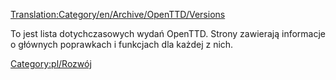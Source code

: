 [[Translation:Category/en/Archive/OpenTTD/Versions]]

To jest lista dotychczasowych wydań OpenTTD. Strony zawierają informacje o głównych poprawkach i funkcjach dla każdej z nich.

<!--[[Category:Development]]-->[[Category:pl/Rozwój]]